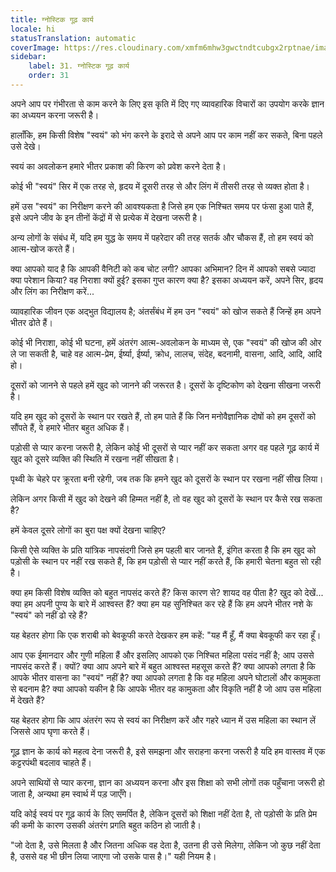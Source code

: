 ```yaml
---
title: ग्नोस्टिक गूढ़ कार्य
locale: hi
statusTranslation: automatic
coverImage: https://res.cloudinary.com/xmfm6mhw3gwctndtcubgx2rptnae/image/upload/v1740468922/small_cover_tratado_de_psicologia_revolucionaria_a4c0dca4e0.webp
sidebar:
    label: 31. ग्नोस्टिक गूढ़ कार्य
    order: 31
---
```

अपने आप पर गंभीरता से काम करने के लिए इस कृति में दिए गए व्यावहारिक विचारों का उपयोग करके ज्ञान का अध्ययन करना जरूरी है।

हालाँकि, हम किसी विशेष "स्वयं" को भंग करने के इरादे से अपने आप पर काम नहीं कर सकते, बिना पहले उसे देखे।

स्वयं का अवलोकन हमारे भीतर प्रकाश की किरण को प्रवेश करने देता है।

कोई भी "स्वयं" सिर में एक तरह से, हृदय में दूसरी तरह से और लिंग में तीसरी तरह से व्यक्त होता है।

हमें उस "स्वयं" का निरीक्षण करने की आवश्यकता है जिसे हम एक निश्चित समय पर फंसा हुआ पाते हैं, इसे अपने जीव के इन तीनों केंद्रों में से प्रत्येक में देखना जरूरी है।

अन्य लोगों के संबंध में, यदि हम युद्ध के समय में पहरेदार की तरह सतर्क और चौकस हैं, तो हम स्वयं को आत्म-खोज करते हैं।

क्या आपको याद है कि आपकी वैनिटी को कब चोट लगी? आपका अभिमान? दिन में आपको सबसे ज्यादा क्या परेशान किया? वह निराशा क्यों हुई? इसका गुप्त कारण क्या है? इसका अध्ययन करें, अपने सिर, हृदय और लिंग का निरीक्षण करें...

व्यावहारिक जीवन एक अद्भुत विद्यालय है; अंतर्संबंध में हम उन "स्वयं" को खोज सकते हैं जिन्हें हम अपने भीतर ढोते हैं।

कोई भी निराशा, कोई भी घटना, हमें अंतरंग आत्म-अवलोकन के माध्यम से, एक "स्वयं" की खोज की ओर ले जा सकती है, चाहे वह आत्म-प्रेम, ईर्ष्या, ईर्ष्या, क्रोध, लालच, संदेह, बदनामी, वासना, आदि, आदि, आदि हो।

दूसरों को जानने से पहले हमें खुद को जानने की जरूरत है। दूसरों के दृष्टिकोण को देखना सीखना जरूरी है।

यदि हम खुद को दूसरों के स्थान पर रखते हैं, तो हम पाते हैं कि जिन मनोवैज्ञानिक दोषों को हम दूसरों को सौंपते हैं, वे हमारे भीतर बहुत अधिक हैं।

पड़ोसी से प्यार करना जरूरी है, लेकिन कोई भी दूसरों से प्यार नहीं कर सकता अगर वह पहले गूढ़ कार्य में खुद को दूसरे व्यक्ति की स्थिति में रखना नहीं सीखता है।

पृथ्वी के चेहरे पर क्रूरता बनी रहेगी, जब तक कि हमने खुद को दूसरों के स्थान पर रखना नहीं सीख लिया।

लेकिन अगर किसी में खुद को देखने की हिम्मत नहीं है, तो वह खुद को दूसरों के स्थान पर कैसे रख सकता है?

हमें केवल दूसरे लोगों का बुरा पक्ष क्यों देखना चाहिए?

किसी ऐसे व्यक्ति के प्रति यांत्रिक नापसंदगी जिसे हम पहली बार जानते हैं, इंगित करता है कि हम खुद को पड़ोसी के स्थान पर नहीं रख सकते हैं, कि हम पड़ोसी से प्यार नहीं करते हैं, कि हमारी चेतना बहुत सो रही है।

क्या हम किसी विशेष व्यक्ति को बहुत नापसंद करते हैं? किस कारण से? शायद वह पीता है? खुद को देखें... क्या हम अपनी पुण्य के बारे में आश्वस्त हैं? क्या हम यह सुनिश्चित कर रहे हैं कि हम अपने भीतर नशे के "स्वयं" को नहीं ढो रहे हैं?

यह बेहतर होगा कि एक शराबी को बेवकूफी करते देखकर हम कहें: "यह मैं हूँ, मैं क्या बेवकूफी कर रहा हूँ।

आप एक ईमानदार और गुणी महिला हैं और इसलिए आपको एक निश्चित महिला पसंद नहीं है; आप उससे नापसंद करते हैं। क्यों? क्या आप अपने बारे में बहुत आश्वस्त महसूस करते हैं? क्या आपको लगता है कि आपके भीतर वासना का "स्वयं" नहीं है? क्या आपको लगता है कि वह महिला अपने घोटालों और कामुकता से बदनाम है? क्या आपको यकीन है कि आपके भीतर वह कामुकता और विकृति नहीं है जो आप उस महिला में देखते हैं?

यह बेहतर होगा कि आप अंतरंग रूप से स्वयं का निरीक्षण करें और गहरे ध्यान में उस महिला का स्थान लें जिससे आप घृणा करते हैं।

गूढ़ ज्ञान के कार्य को महत्व देना जरूरी है, इसे समझना और सराहना करना जरूरी है यदि हम वास्तव में एक कट्टरपंथी बदलाव चाहते हैं।

अपने साथियों से प्यार करना, ज्ञान का अध्ययन करना और इस शिक्षा को सभी लोगों तक पहुँचाना जरूरी हो जाता है, अन्यथा हम स्वार्थ में पड़ जाएँगे।

यदि कोई स्वयं पर गूढ़ कार्य के लिए समर्पित है, लेकिन दूसरों को शिक्षा नहीं देता है, तो पड़ोसी के प्रति प्रेम की कमी के कारण उसकी अंतरंग प्रगति बहुत कठिन हो जाती है।

"जो देता है, उसे मिलता है और जितना अधिक वह देता है, उतना ही उसे मिलेगा, लेकिन जो कुछ नहीं देता है, उससे वह भी छीन लिया जाएगा जो उसके पास है।" यही नियम है।

